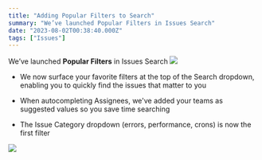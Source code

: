 ```yaml
---
title: "Adding Popular Filters to Search"
summary: "We’ve launched Popular Filters in Issues Search"
date: "2023-08-02T00:38:40.000Z"
tags: ["Issues"]
---
```


  We’ve launched **Popular Filters** in Issues Search ![](https://cdn.jsdelivr.net/npm/emoji-datasource-apple/img/apple/64/1f50e.png)

* We now surface your favorite filters at the top of the Search dropdown, enabling you to quickly find the issues that matter to you

* When autocompleting Assignees, we've added your teams as suggested values so you save time searching

* The Issue Category dropdown (errors, performance, crons) is now the first filter

![](https://ik.imagekit.io/launchnotes/production/2dfnw4tweicb9xdd2hrcenvogpib#t=0.1)
